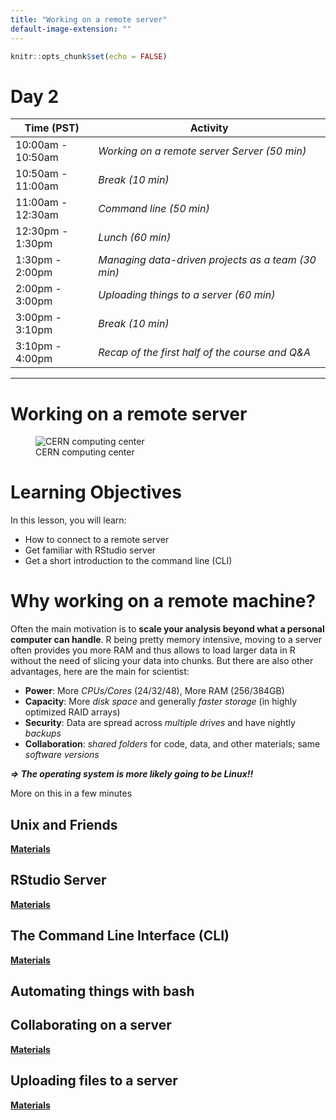 ```yaml
---
title: "Working on a remote server"
default-image-extension: ""
---
```


```r
knitr::opts_chunk$set(echo = FALSE)
```

# Day 2

| **Time (PST)**    | **Activity**                                       |
|-------------------|----------------------------------------------------|
| 10:00am - 10:50am | *Working on a remote server Server (50 min)*       |
| 10:50am - 11:00am | *Break (10 min)*                                   |
| 11:00am - 12:30am | *Command line (50 min)*                            |
| 12:30pm - 1:30pm  | *Lunch (60 min)*                                   |
| 1:30pm - 2:00pm   | *Managing data-driven projects as a team (30 min)* |
| 2:00pm - 3:00pm   | *Uploading things to a server (60 min)*            |
| 3:00pm - 3:10pm   | *Break (10 min)*                                   |
| 3:10pm - 4:00pm   | *Recap of the first half of the course and Q&A*    |

------------------------------------------------------------------------

# Working on a remote server

![CERN computing center](https://cds.cern.ch/images/OPEN-PHO-CCC-2017-001-1/file?size=medium)

# Learning Objectives

In this lesson, you will learn:

-   How to connect to a remote server
-   Get familiar with RStudio server
-   Get a short introduction to the command line (CLI)

# Why working on a remote machine?

Often the main motivation is to **scale your analysis beyond what a personal computer can handle**. R being pretty memory intensive, moving to a server often provides you more RAM and thus allows to load larger data in R without the need of slicing your data into chunks. But there are also other advantages, here are the main for scientist:

-   **Power**: More *CPUs/Cores* (24/32/48), More RAM (256/384GB)
-   **Capacity**: More *disk space* and generally *faster storage* (in highly optimized RAID arrays)
-   **Security**: Data are spread across *multiple drives* and have nightly *backups*
-   **Collaboration**: *shared folders* for code, data, and other materials; same *software versions*

::: callout-warning
***=\> The operating system is more likely going to be Linux!!***

More on this in a few minutes
:::

## Unix and Friends

[**Materials**](day2-unices.html)

## RStudio Server

[**Materials**](day2-rstudio_server.html)

## The Command Line Interface (CLI)

[**Materials**](day2-remote_server.html)

## Automating things with bash



## Collaborating on a server

[**Materials**](day2-server_collaboration.html)

## Uploading files to a server

[**Materials**](day2-server_uploading.html)


